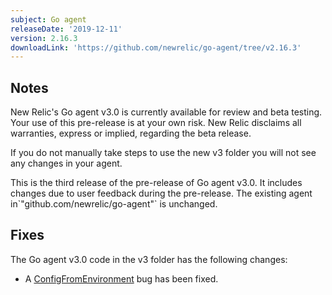 ```yaml
---
subject: Go agent
releaseDate: '2019-12-11'
version: 2.16.3
downloadLink: 'https://github.com/newrelic/go-agent/tree/v2.16.3'
---
```


## Notes

New Relic's Go agent v3.0 is currently available for review and beta testing. Your use of this pre-release is at your own risk. New Relic disclaims all warranties, express or implied, regarding the beta release.

If you do not manually take steps to use the new v3 folder you will not see any changes in your agent.

This is the third release of the pre-release of Go agent v3.0. It includes changes due to user feedback during the pre-release. The existing agent in\`"github.com/newrelic/go-agent"\` is unchanged.

## Fixes

The Go agent v3.0 code in the v3 folder has the following changes:

* A [ConfigFromEnvironment](https://godoc.org/github.com/newrelic/go-agent/v3/newrelic#ConfigFromEnvironment) bug has been fixed.
